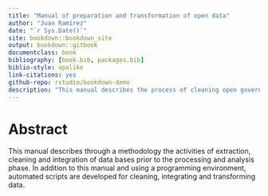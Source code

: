 ```yaml
--- 
title: "Manual of preparation and transformation of open data"
author: "Juan Ramírez"
date: "`r Sys.Date()`"
site: bookdown::bookdown_site
output: bookdown::gitbook
documentclass: book
bibliography: [book.bib, packages.bib]
biblio-style: apalike
link-citations: yes
github-repo: rstudio/bookdown-demo
description: "This manual describes the process of cleaning open government databases"
---
```


# Abstract

This manual describes through a methodology the activities of extraction, cleaning and integration of data bases prior to the processing and analysis phase. In addition to this manual and using a programming environment, automated scripts are developed for cleaning, integrating and transforming data.
